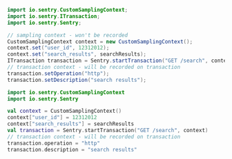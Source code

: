 ```java {tabTitle:Java}
import io.sentry.CustomSamplingContext;
import io.sentry.ITransaction;
import io.sentry.Sentry;

// sampling context - won't be recorded
CustomSamplingContext context = new CustomSamplingContext();
context.set("user_id", 12312012);
context.set("search_results", searchResults);
ITransaction transaction = Sentry.startTransaction("GET /search", context);
// transaction context - will be recorded on transaction
transaction.setOperation("http");
transaction.setDescription("search results");
```

```kotlin {tabTitle:Kotlin}
import io.sentry.CustomSamplingContext
import io.sentry.Sentry

val context = CustomSamplingContext()
context["user_id"] = 12312012
context["search_results"] = searchResults
val transaction = Sentry.startTransaction("GET /search", context)
// transaction context - will be recorded on transaction
transaction.operation = "http"
transaction.description = "search results"
```
